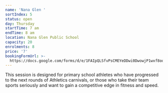 ```yaml
---
name: 'Nana Glen '
sortIndex: 5
status: open
day: Thursday
startTime: 7 am
endTime: 8 am
location: Nana Glen Public School
capacity: 20
enrolments: 8
price: '7'
bookingFormUrl: >-
  https://docs.google.com/forms/d/e/1FAIpQLSfvPsCMEYeDDwi0DwowjP1wxf8oqLvOFXA9TaGCii_78LM9CQ/viewform?usp=header
---
```

This session is designed for primary school athletes who have progressed to the next rounds of Athletics carnivals, or those who take their team sports seriously and want to gain a competitive edge in fitness and speed.
